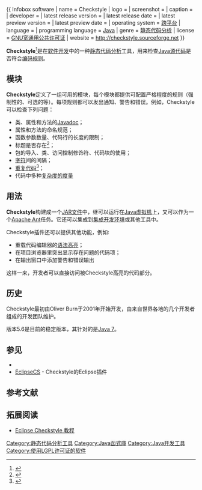 {{noteTA|G1=IT}}
{{ Infobox software
| name                   = Checkstyle
| logo                   = 
| screenshot             = 
| caption                = 
| developer              = 
| latest release version = {{wikidata|property|edit|reference|P348}}
| latest release date    = {{wikidata|qualifier|P348|P577}}
| latest preview version = 
| latest preview date    = 
| operating system       = [[跨平台|跨平台]]
| language               = 
| programming language   = [[Java|Java]]
| genre                  = [[静态代码分析|静态代码分析]]
| license                = [[GNU宽通用公共许可证|GNU宽通用公共许可证]]
| website                = http://checkstyle.sourceforge.net
}}

'''Checkstyle'''<ref>{{cite web | url = http://checkstyle.sourceforge.net/ | title = Checkstyle Home Page | year = 2010 | accessdate = 2010-11-02 | archive-date = 2011-03-17 | archive-url = https://web.archive.org/web/20110317195543/http://checkstyle.sourceforge.net/ | dead-url = no }}</ref>是在[[软件开发|软件开发]]中的一种[[静态代码分析|静态代码分析]]工具，用来检查[[Java|Java]][[源代码|源代码]]是否符合[[代码风格|编码规则]]。

== 模块 ==

'''Checkstyle'''定义了一组可用的模块，每个模块都提供可配置严格程度的规则（强制性的、可选的等）。每项规则都可以发出通知、警告和错误。例如，Checkstyle可以检查下列问题：

* 类、属性和方法的[[Javadoc|Javadoc]]；
* 属性和方法的命名规范；
* 函数参数数量、代码行的长度的限制；
* 标题是否存在<ref>{{cite web|title=Header|url=http://checkstyle.sourceforge.net/config_header.html|accessdate=2014-06-11|archive-date=2014-10-04|archive-url=https://web.archive.org/web/20141004153223/http://checkstyle.sourceforge.net/config_header.html|dead-url=no}}</ref>；
* 包的导入、类、访问控制修饰符、代码块的使用；
* [[字符|字符]]间的间隔；
* [[重复代码|重复代码]]<ref>{{cite web |url=http://checkstyle.sourceforge.net/config_duplicates.html |title=Checkstyle Duplicate Code Check |year=2010 |accessdate=2010-11-02 |deadurl=yes |archiveurl=https://web.archive.org/web/20101208195424/http://checkstyle.sourceforge.net/config_duplicates.html |archivedate=2010-12-08 }}</ref>；
* 代码中多种[[軟體度量|复杂度的度量]]

== 用法 ==

'''Checkstyle'''构建成一个[[JAR_(文件格式)|JAR文件]]中，继可以运行在[[Java虚拟机|Java虚拟机]]上，又可以作为一个[[Apache_Ant|Apache Ant]]任务。它还可以集成到[[集成开发环境|集成开发环境]]或其他工具中。

Checkstyle插件还可以提供其他功能，例如:
* 重载代码编辑器的[[语法高亮|语法高亮]]；
* 在项目浏览器里突出显示存在问题的代码项；
* 在输出窗口中添加警告和错误输出

这样一来，开发者可以直接访问被Checkstyle高亮的代码部分。

== 历史 ==

Checkstyle最初由Oliver Burn于2001年开始开发，由来自世界各地的几个开发者组成的开发团队维护。

版本5.6是目前的稳定版本，其针对的是[[Java_7|Java 7]]。

== 参见 ==
{{Portal|自由软件}}
* {{tsl|en|List of tools for static code analysis|静态代码分析工具列表}}
* [http://eclipse-cs.sourceforge.net/index.html EclipseCS]{{Wayback|url=http://eclipse-cs.sourceforge.net/index.html |date=20140328020320 }} - Checkstyle的Eclipse插件

== 参考文献 ==
{{Reflist}}

== 拓展阅读 ==
*[http://www.javatips.net/blog/2013/07/eclipse-checkstyle-tutorial Eclipse Checkstyle 教程]{{Wayback|url=http://www.javatips.net/blog/2013/07/eclipse-checkstyle-tutorial |date=20140701162759 }}

[[Category:静态代码分析工具|Category:静态代码分析工具]]
[[Category:Java函式庫|Category:Java函式庫]]
[[Category:Java开发工具|Category:Java开发工具]]
[[Category:使用LGPL许可证的软件|Category:使用LGPL许可证的软件]]